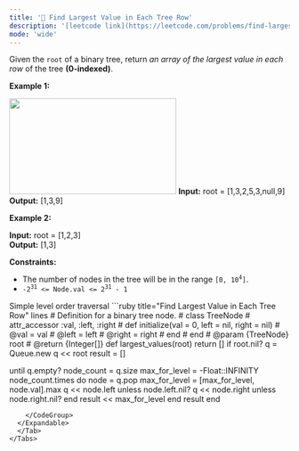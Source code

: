 ```yaml
---
title: '🧀 Find Largest Value in Each Tree Row'
description: '[leetcode link](https://leetcode.com/problems/find-largest-value-in-each-tree-row/description/)'
mode: 'wide'
---
```

<Tabs>
  <Tab title="Question" icon="circle-question" iconType="regular">
    <Card>
      <p>Given the <code>root</code> of a binary tree, return <em>an array of the largest value in each row</em> of the tree <strong>(0-indexed)</strong>.</p>   <p><strong class="example">Example 1:</strong></p> <img alt="" src="https://assets.leetcode.com/uploads/2020/08/21/largest_e1.jpg" style="width: 300px; height: 172px;" />  <strong>Input:</strong> root = [1,3,2,5,3,null,9] <br/> <strong>Output:</strong> [1,3,9]   <p><strong class="example">Example 2:</strong></p>   <strong>Input:</strong> root = [1,2,3] <br/> <strong>Output:</strong> [1,3]    <p><strong>Constraints:</strong></p>  <ul>  <li>The number of nodes in the tree will be in the range <code>[0, 10<sup>4</sup>]</code>.</li>  <li><code>-2<sup>31</sup> &lt;= Node.val &lt;= 2<sup>31</sup> - 1</code></li> </ul> 
    </Card>
  </Tab>
  <Tab title="Solution" icon="lightbulb" iconType="regular" >
    <Card>
      Simple level order traversal
    </Card>
  <Expandable title="code">
    <CodeGroup dropdown>
```ruby title="Find Largest Value in Each Tree Row" lines
# Definition for a binary tree node.
# class TreeNode
#     attr_accessor :val, :left, :right
#     def initialize(val = 0, left = nil, right = nil)
#         @val = val
#         @left = left
#         @right = right
#     end
# end
# @param {TreeNode} root
# @return {Integer[]}
def largest_values(root)
  return [] if root.nil?
  q = Queue.new
  q << root
  result = []

  until q.empty?
    node_count = q.size
    max_for_level = -Float::INFINITY
    node_count.times do
      node = q.pop
      max_for_level = [max_for_level, node.val].max
      q << node.left unless node.left.nil?
      q << node.right unless node.right.nil?
    end
    result << max_for_level
  end
  result
end
```
    </CodeGroup>
  </Expandable>
  </Tab>
</Tabs>